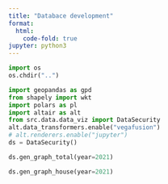 ```yaml
---
title: "Databace development"
format:
  html:
    code-fold: true
jupyter: python3
---
```


```python
import os
os.chdir("..")
```

```python
import geopandas as gpd
from shapely import wkt
import polars as pl
import altair as alt
from src.data.data_viz import DataSecurity
alt.data_transformers.enable("vegafusion")
# alt.renderers.enable("jupyter")
ds = DataSecurity()
```

```python
ds.gen_graph_total(year=2021)
```

```python
ds.gen_graph_house(year=2021)
```